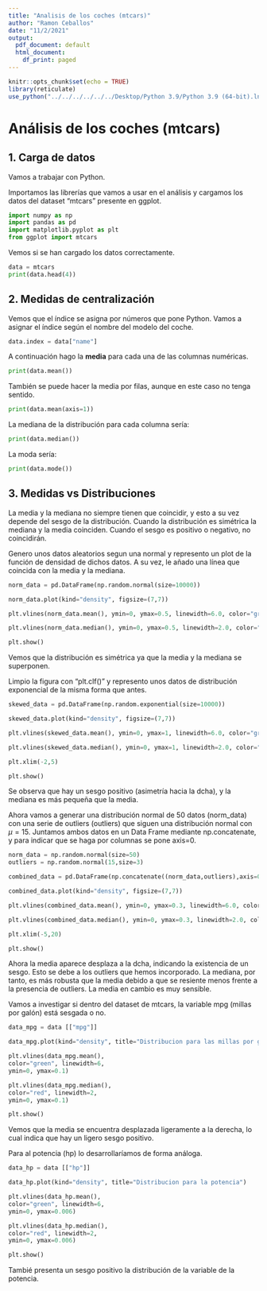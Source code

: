 ```yaml
---
title: "Analisis de los coches (mtcars)"
author: "Ramon Ceballos"
date: "11/2/2021"
output:
  pdf_document: default
  html_document:
    df_print: paged
---
```


```r
knitr::opts_chunk$set(echo = TRUE)
library(reticulate)
use_python("../../../../../../Desktop/Python 3.9/Python 3.9 (64-bit).lnk")
```

# **Análisis de los coches (mtcars)**

## 1. Carga de datos

Vamos a trabajar con Python.

Importamos las librerías que vamos a usar en el análisis y cargamos los datos del dataset "mtcars" presente en ggplot.

```python
import numpy as np
import pandas as pd
import matplotlib.pyplot as plt
from ggplot import mtcars
```

Vemos si se han cargado los datos correctamente.

```python
data = mtcars
print(data.head(4))
```

## 2. Medidas de centralización

Vemos que el índice se asigna por números que pone Python. Vamos a asignar el índice según el nombre del modelo del coche.

```python
data.index = data["name"]
```

A continuación hago la **media** para cada una de las columnas numéricas.

```python
print(data.mean())
```

También se puede hacer la media por filas, aunque en este caso no tenga sentido.

```python
print(data.mean(axis=1))
```

La mediana de la distribución para cada columna sería:

```python
print(data.median())
```

La moda sería:

```python
print(data.mode())
```


## 3. Medidas vs Distribuciones

La media y la mediana no siempre tienen que coincidir, y esto a su vez depende del sesgo de la distribución. Cuando la distribución es simétrica la mediana y la media coinciden. Cuando el sesgo es positivo o negativo, no coincidirán.

Genero unos datos aleatorios segun una normal y represento un plot de la función de densidad de dichos datos. A su vez, le añado una línea que coincida con la media y la mediana.

```python
norm_data = pd.DataFrame(np.random.normal(size=10000))

norm_data.plot(kind="density", figsize=(7,7))

plt.vlines(norm_data.mean(), ymin=0, ymax=0.5, linewidth=6.0, color="green")

plt.vlines(norm_data.median(), ymin=0, ymax=0.5, linewidth=2.0, color="red")

plt.show()

```

Vemos que la distribución es simétrica ya que la media y la mediana se superponen.

Limpio la figura con "plt.clf()" y represento unos datos de distribución exponencial de la misma forma que antes.

```python
skewed_data = pd.DataFrame(np.random.exponential(size=10000))

skewed_data.plot(kind="density", figsize=(7,7))

plt.vlines(skewed_data.mean(), ymin=0, ymax=1, linewidth=6.0, color="green")

plt.vlines(skewed_data.median(), ymin=0, ymax=1, linewidth=2.0, color="red")

plt.xlim(-2,5)

plt.show()
```

Se observa que hay un sesgo positivo (asimetría hacia la dcha), y la mediana es más pequeña que la media.

Ahora vamos a generar una distribución normal de 50 datos (norm_data) con una serie de outliers (outliers) que siguen una distribución normal con $\mu = 15$. Juntamos ambos datos en un Data Frame mediante np.concatenate, y para indicar que se haga por columnas se pone axis=0. 

```python
norm_data = np.random.normal(size=50)
outliers = np.random.normal(15,size=3)

combined_data = pd.DataFrame(np.concatenate((norm_data,outliers),axis=0))

combined_data.plot(kind="density", figsize=(7,7))

plt.vlines(combined_data.mean(), ymin=0, ymax=0.3, linewidth=6.0, color="green")

plt.vlines(combined_data.median(), ymin=0, ymax=0.3, linewidth=2.0, color="red")

plt.xlim(-5,20)

plt.show()
```

Ahora la media aparece desplaza a la dcha, indicando la existencia de un sesgo. Esto se debe a los outliers que hemos incorporado. La mediana, por tanto, es más robusta que la media debido a que se resiente menos frente a la presencia de outliers. La media en cambio es muy sensible.

Vamos a investigar si dentro del dataset de mtcars, la variable mpg (millas por galón) está sesgada o no.

```python
data_mpg = data [["mpg"]]

data_mpg.plot(kind="density", title="Distribucion para las millas por galon")

plt.vlines(data_mpg.mean(),
color="green", linewidth=6,
ymin=0, ymax=0.1)

plt.vlines(data_mpg.median(),
color="red", linewidth=2,
ymin=0, ymax=0.1)

plt.show()
```

Vemos que la media se encuentra desplazada ligeramente a la derecha, lo cual indica que hay un ligero sesgo positivo.

Para al potencia (hp) lo desarrollaríamos de forma análoga.

```python
data_hp = data [["hp"]]

data_hp.plot(kind="density", title="Distribucion para la potencia")

plt.vlines(data_hp.mean(),
color="green", linewidth=6,
ymin=0, ymax=0.006)

plt.vlines(data_hp.median(),
color="red", linewidth=2,
ymin=0, ymax=0.006)

plt.show()
```

Tambié presenta un sesgo positivo la distribución de la variable de la potencia.







